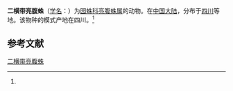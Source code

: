 {{Speciesbox
| name = 二横带亮腹蛛
| status = 
| status_system = 
| image = 
| genus = Singa
| species = bifasciata
| authority = (Schenkel, 1937)<ref name='id13739'>{{cite web| url =http://www.bioinfo.cn/db05/BjdwSpecies.php?action=view&id=13739| title =二横带亮腹蛛| work =《中国动物物种编目数据库》| publisher =中国科学院微生物研究所| author =中国科学院动物研究所| accessdate =2009-04-28| deadurl =yes| archiveurl =https://web.archive.org/web/20160304235907/http://www.bioinfo.cn/db05/BjdwSpecies.php?action=view&id=13739| archivedate =2016-03-04}}</ref>
}}

'''二横带亮腹蛛'''（[[学名|学名]]：{{lang|la|''Singa bifasciata''}}）为[[园蛛科|园蛛科]][[亮腹蛛属|亮腹蛛属]]的动物。在[[中国大陆|中国大陆]]，分布于[[四川|四川]]等地。该物种的模式产地在四川。<ref name='id13739'/>

== 参考文献 ==
{{reflist}}

{{Wikispecies|Singa bifasciata}}
{{Taxonbar|from=Q2321619}}

[[Category:亮腹蛛属|二横带亮腹蛛]]


{{蜘蛛小作品}}